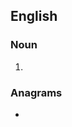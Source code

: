 ==English==

===Noun===
{{head|en|noun form}}

# {{plural of|alienor|lang=en}}

===Anagrams===
* {{anagrams|en|a=aeilnors|Oslerian|Rosaline|Sorelian|ailerons|alerions|arsoline|isoneral|lion's ear|rosaline|rose nail}}
